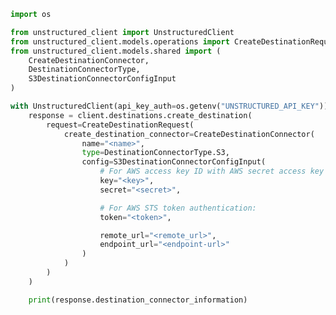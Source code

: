 ```python Python SDK
import os

from unstructured_client import UnstructuredClient
from unstructured_client.models.operations import CreateDestinationRequest
from unstructured_client.models.shared import (
    CreateDestinationConnector,
    DestinationConnectorType,
    S3DestinationConnectorConfigInput
)

with UnstructuredClient(api_key_auth=os.getenv("UNSTRUCTURED_API_KEY")) as client:
    response = client.destinations.create_destination(
        request=CreateDestinationRequest(
            create_destination_connector=CreateDestinationConnector(
                name="<name>",
                type=DestinationConnectorType.S3,
                config=S3DestinationConnectorConfigInput(
                    # For AWS access key ID with AWS secret access key authentication:
                    key="<key>", 
                    secret="<secret>", 

                    # For AWS STS token authentication:
                    token="<token>", 

                    remote_url="<remote_url>",
                    endpoint_url="<endpoint-url>"
                )
            )
        )
    )

    print(response.destination_connector_information)
```